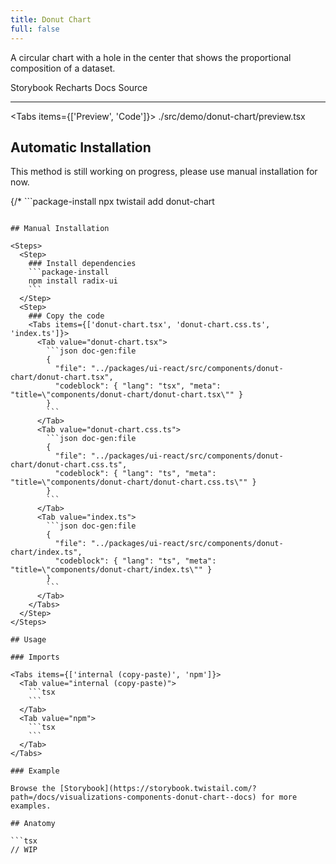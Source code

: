 ```yaml
---
title: Donut Chart
full: false
---
```


A circular chart with a hole in the center that shows the proportional composition of a dataset.

<Badges>
  <BadgeLink href="https://storybook.twistail.com/?path=/docs/visualizations-components-donut-chart--docs" external>
    Storybook
  </BadgeLink>
  <BadgeLink href="https://recharts.org/en-US/api" external>
    Recharts Docs
  </BadgeLink>
  <BadgeLink href="https://github.com/riipandi/twistail/tree/main/packages/ui-react/src/components/donut-chart" external>
    Source
  </BadgeLink>
</Badges>

---


<Tabs items={['Preview', 'Code']}>
  <Tab value="Preview" className="rounded-b-xl flex min-h-44 flex-wrap items-center justify-center gap-4 py-20 not-prose">
    <Demo />
  </Tab>
  <Tab value="Code">
    <include cwd lang="tsx">./src/demo/donut-chart/preview.tsx</include>
  </Tab>
</Tabs>

## Automatic Installation

<Callout type='warn'>
  This method is still working on progress, please use manual installation for now.
</Callout>

{/* ```package-install
npx twistail add donut-chart
``` */}

## Manual Installation

<Steps>
  <Step>
    ### Install dependencies
    ```package-install
    npm install radix-ui
    ```
  </Step>
  <Step>
    ### Copy the code
    <Tabs items={['donut-chart.tsx', 'donut-chart.css.ts', 'index.ts']}>
      <Tab value="donut-chart.tsx">
        ```json doc-gen:file
        {
          "file": "../packages/ui-react/src/components/donut-chart/donut-chart.tsx",
          "codeblock": { "lang": "tsx", "meta": "title=\"components/donut-chart/donut-chart.tsx\"" }
        }
        ```
      </Tab>
      <Tab value="donut-chart.css.ts">
        ```json doc-gen:file
        {
          "file": "../packages/ui-react/src/components/donut-chart/donut-chart.css.ts",
          "codeblock": { "lang": "ts", "meta": "title=\"components/donut-chart/donut-chart.css.ts\"" }
        }
        ```
      </Tab>
      <Tab value="index.ts">
        ```json doc-gen:file
        {
          "file": "../packages/ui-react/src/components/donut-chart/index.ts",
          "codeblock": { "lang": "ts", "meta": "title=\"components/donut-chart/index.ts\"" }
        }
        ```
      </Tab>
    </Tabs>
  </Step>
</Steps>

## Usage

### Imports

<Tabs items={['internal (copy-paste)', 'npm']}>
  <Tab value="internal (copy-paste)">
    ```tsx
    ```
  </Tab>
  <Tab value="npm">
    ```tsx
    ```
  </Tab>
</Tabs>

### Example

Browse the [Storybook](https://storybook.twistail.com/?path=/docs/visualizations-components-donut-chart--docs) for more examples.

## Anatomy

```tsx
// WIP
```

